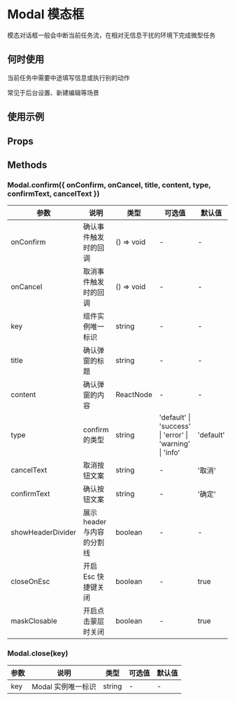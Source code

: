 # Modal 模态框

模态对话框一般会中断当前任务流，在相对无信息干扰的环境下完成微型任务

## 何时使用

当前任务中需要中途填写信息或执行别的动作

常见于后台设置、新建编辑等场景

## 使用示例

<!-- Inject Stories -->

## Props

<!-- Inject Props -->

## Methods

### Modal.confirm({ onConfirm, onCancel, title, content, type, confirmText, cancelText })

| 参数        | 说明                 | 类型       | 可选值                                                   | 默认值    |
| ----------- | -------------------- | ---------- | -------------------------------------------------------- | --------- |
| onConfirm   | 确认事件触发时的回调 | () => void | -                                                        | -         |
| onCancel    | 取消事件触发时的回调 | () => void | -                                                        | -         |
| key         | 组件实例唯一标识     | string     | -                                                        | -    |
| title       | 确认弹窗的标题       | string     | -                                                        | -    |
| content     | 确认弹窗的内容       | ReactNode     | -                                                        | -         |
| type        | confirm 的类型       | string     | 'default' \| 'success' \| 'error' \| 'warning' \| 'info' | 'default' |
| cancelText  | 取消按钮文案         | string     | -                                                        | '取消'    |
| confirmText | 确认按钮文案         | string     | -                                                        | '确定'    |
| showHeaderDivider | 展示 header 与内容的分割线   | boolean     | -                                          |    -    |
| closeOnEsc | 开启 Esc 快捷键关闭   | boolean     | -                                                       |   true    |
| maskClosable | 开启点击蒙层时关闭   | boolean     | -                                                       |   true    |

### Modal.close(key)

| 参数 | 说明                                 | 类型   | 可选值 | 默认值 |
| ---- | ------------------------------------ | ------ | ------ | ------ |
| key  | Modal 实例唯一标识                     | string | -      | -      |
